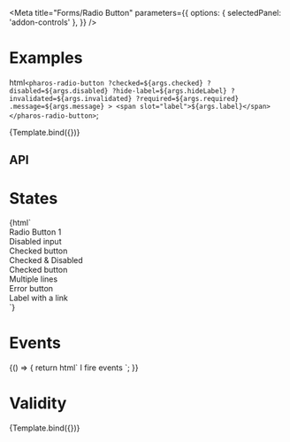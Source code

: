 


<Intro />

<Meta
  title="Forms/Radio Button"
  parameters={{
    options: { selectedPanel: 'addon-controls' },
  }}
/>

# Examples

  html`
    <pharos-radio-button
      ?checked=${args.checked}
      ?disabled=${args.disabled}
      ?hide-label=${args.hideLabel}
      ?invalidated=${args.invalidated}
      ?required=${args.required}
      .message=${args.message}
    >
      <span slot="label">${args.label}</span>
    </pharos-radio-button>
  `;

<Canvas withToolbar>
  <Story
    name="Base"
    argTypes={{
      label: { control: { type: 'text' }, defaultValue: 'Radio Button 1' },
      checked: { control: { type: 'boolean' }, defaultValue: false },
      disabled: { control: { type: 'boolean' }, defaultValue: false },
      hideLabel: { control: { type: 'boolean' }, defaultValue: false },
    }}
  >
    {Template.bind({})}
  </Story>
</Canvas>

## API

<ArgsTable of="pharos-radio-button" />

# States

<Canvas withToolbar>
  <Story name="States">
    {html`
      <div>
        <pharos-radio-button name="base"><span slot="label">Radio Button 1</span></pharos-radio-button>
      </div>
      <div>
        <pharos-radio-button name="disabled" disabled><span slot="label">Disabled input</span></pharos-radio-button>
      </div>
      <div>
        <pharos-radio-button name="checked" checked><span slot="label">Checked button</span></pharos-radio-button>
      </div>
      <div>
        <pharos-radio-button name="checked-disabled" checked disabled>
          <span slot="label">Checked & Disabled</span>
        </pharos-radio-button>
      </div>
      <div>
        <pharos-radio-button name="multi" checked>
          <div slot="label">
            <div>Checked button</div>
            <div>Multiple lines</div>
          </div>
        </pharos-radio-button>
      </div>
      <div>
        <pharos-radio-button name="invalidated" invalidated><span slot="label">Error button</span></pharos-checkbox>
      </div>
      <div>
        <pharos-radio-button name="with-link">
          <span slot="label">
            Label with a <pharos-link href="#">link</pharos-link>
          </span>
        </pharos-radio-button>
      </div>
    `}
  </Story>
</Canvas>

# Events

<Canvas withToolbar>
  <Story name="Events">
    {() => {
      return html`
        <pharos-radio-button
          value="My value"
          @change="${(e) => action('Change')(e.target.checked)}"
          @input="${(e) => action('Input')(e.target.value)}"
          @click="${(e) => action('Click')(e.target.checked)}"
        >
          <span slot="label">I fire events</span>
        </pharos-radio-button>
      `;
    }}
  </Story>
</Canvas>

# Validity

<Canvas withToolbar>
  <Story
    name="Validity"
    argTypes={{
      label: { control: { type: 'text' }, defaultValue: 'Radio Button 1' },
      invalidated: { control: { type: 'boolean' }, defaultValue: true },
      required: { control: { type: 'boolean' }, defaultValue: true },
      message: {
        control: { type: 'text' },
        defaultValue: 'This field is required, please make a selection',
      },
    }}
  >
    {Template.bind({})}
  </Story>
</Canvas>
